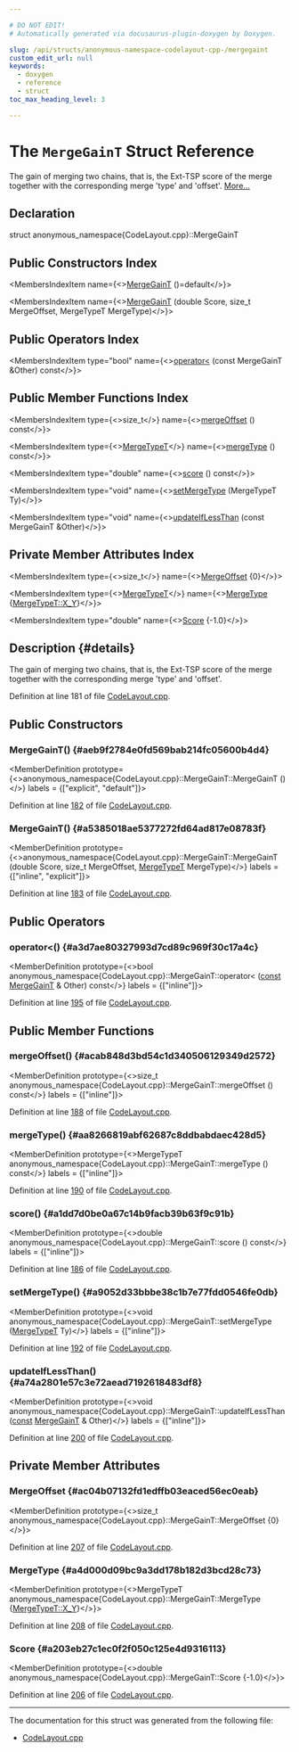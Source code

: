 ```yaml
---

# DO NOT EDIT!
# Automatically generated via docusaurus-plugin-doxygen by Doxygen.

slug: /api/structs/anonymous-namespace-codelayout-cpp-/mergegaint
custom_edit_url: null
keywords:
  - doxygen
  - reference
  - struct
toc_max_heading_level: 3

---
```





# The `MergeGainT` Struct Reference

<DoxygenPage pluginConfig={pluginConfig}>

The gain of merging two chains, that is, the Ext-TSP score of the merge together with the corresponding merge &#39;type&#39; and &#39;offset&#39;. <a href="#details">More...</a>

## Declaration

<CodeBlock>struct anonymous_namespace{CodeLayout.cpp}::MergeGainT</CodeBlock>

## Public Constructors Index

<MembersIndex>

<MembersIndexItem
  name={<><a href="#aeb9f2784e0fd569bab214fc05600b4d4">MergeGainT</a> ()=default</>}>
</MembersIndexItem>

<MembersIndexItem
  name={<><a href="#a5385018ae5377272fd64ad817e08783f">MergeGainT</a> (double Score, size&#95;t MergeOffset, MergeTypeT MergeType)</>}>
</MembersIndexItem>

</MembersIndex>

## Public Operators Index

<MembersIndex>

<MembersIndexItem
  type="bool"
  name={<><a href="#a3d7ae80327993d7cd89c969f30c17a4c">operator&lt;</a> (const MergeGainT &amp;Other) const</>}>
</MembersIndexItem>

</MembersIndex>

## Public Member Functions Index

<MembersIndex>

<MembersIndexItem
  type={<>size&#95;t</>}
  name={<><a href="#acab848d3bd54c1d340506129349d2572">mergeOffset</a> () const</>}>
</MembersIndexItem>

<MembersIndexItem
  type={<><a href="/docs/api/namespaces/anonymous-codelayout-cpp-/#a891fbaa9000c6c378ce647324830b0e6">MergeTypeT</a></>}
  name={<><a href="#aa8266819abf62687c8ddbabdaec428d5">mergeType</a> () const</>}>
</MembersIndexItem>

<MembersIndexItem
  type="double"
  name={<><a href="#a1dd7d0be0a67c14b9facb39b63f9c91b">score</a> () const</>}>
</MembersIndexItem>

<MembersIndexItem
  type="void"
  name={<><a href="#a9052d33bbbe38c1b7e77fdd0546fe0db">setMergeType</a> (MergeTypeT Ty)</>}>
</MembersIndexItem>

<MembersIndexItem
  type="void"
  name={<><a href="#a74a2801e57c3e72aead7192618483df8">updateIfLessThan</a> (const MergeGainT &amp;Other)</>}>
</MembersIndexItem>

</MembersIndex>

## Private Member Attributes Index

<MembersIndex>

<MembersIndexItem
  type={<>size&#95;t</>}
  name={<><a href="#ac04b07132fd1edffb03eaced56ec0eab">MergeOffset</a> &#123;0&#125;</>}>
</MembersIndexItem>

<MembersIndexItem
  type={<><a href="/docs/api/namespaces/anonymous-codelayout-cpp-/#a891fbaa9000c6c378ce647324830b0e6">MergeTypeT</a></>}
  name={<><a href="#a4d000d09bc9a3dd178b182d3bcd28c73">MergeType</a> &#123;<a href="/docs/api/namespaces/anonymous-codelayout-cpp-/#a891fbaa9000c6c378ce647324830b0e6a72fa45c61dc40121aa4b4dcc30e90820">MergeTypeT::X&#95;Y</a>&#125;</>}>
</MembersIndexItem>

<MembersIndexItem
  type="double"
  name={<><a href="#a203eb27c1ec0f2f050c125e4d9316113">Score</a> &#123;-1.0&#125;</>}>
</MembersIndexItem>

</MembersIndex>

## Description {#details}

The gain of merging two chains, that is, the Ext-TSP score of the merge together with the corresponding merge &#39;type&#39; and &#39;offset&#39;.

Definition at line 181 of file <a href="/docs/api/files/lib/lib/transforms/lib/transforms/utils/codelayout-cpp">CodeLayout.cpp</a>.

<SectionDefinition>

## Public Constructors

### MergeGainT() {#aeb9f2784e0fd569bab214fc05600b4d4}

<MemberDefinition
  prototype={<>anonymous&#95;namespace&#123;CodeLayout.cpp&#125;::MergeGainT::MergeGainT ()</>}
  labels = {["explicit", "default"]}>

Definition at line <a href="/docs/api/files/lib/lib/transforms/lib/transforms/utils/codelayout-cpp/#l00182">182</a> of file <a href="/docs/api/files/lib/lib/transforms/lib/transforms/utils/codelayout-cpp">CodeLayout.cpp</a>.
</MemberDefinition>

### MergeGainT() {#a5385018ae5377272fd64ad817e08783f}

<MemberDefinition
  prototype={<>anonymous&#95;namespace&#123;CodeLayout.cpp&#125;::MergeGainT::MergeGainT (double Score, size&#95;t MergeOffset, <a href="/docs/api/namespaces/anonymous-codelayout-cpp-/#a891fbaa9000c6c378ce647324830b0e6">MergeTypeT</a> MergeType)</>}
  labels = {["inline", "explicit"]}>

Definition at line <a href="/docs/api/files/lib/lib/transforms/lib/transforms/utils/codelayout-cpp/#l00183">183</a> of file <a href="/docs/api/files/lib/lib/transforms/lib/transforms/utils/codelayout-cpp">CodeLayout.cpp</a>.
</MemberDefinition>

</SectionDefinition>

<SectionDefinition>

## Public Operators

### operator&lt;() {#a3d7ae80327993d7cd89c969f30c17a4c}

<MemberDefinition
  prototype={<>bool anonymous&#95;namespace&#123;CodeLayout.cpp&#125;::MergeGainT::operator&lt; (<a href="/docs/api/files/lib/lib/target/lib/target/aarch64/aarch64promoteconstant-cpp/#a90f8350fecae261c25be85d38b451bff">const</a> <a href="/docs/api/structs/anonymous-namespace-codelayout-cpp-/mergegaint">MergeGainT</a> &amp; Other) const</>}
  labels = {["inline"]}>

Definition at line <a href="/docs/api/files/lib/lib/transforms/lib/transforms/utils/codelayout-cpp/#l00195">195</a> of file <a href="/docs/api/files/lib/lib/transforms/lib/transforms/utils/codelayout-cpp">CodeLayout.cpp</a>.
</MemberDefinition>

</SectionDefinition>

<SectionDefinition>

## Public Member Functions

### mergeOffset() {#acab848d3bd54c1d340506129349d2572}

<MemberDefinition
  prototype={<>size&#95;t anonymous&#95;namespace&#123;CodeLayout.cpp&#125;::MergeGainT::mergeOffset () const</>}
  labels = {["inline"]}>

Definition at line <a href="/docs/api/files/lib/lib/transforms/lib/transforms/utils/codelayout-cpp/#l00188">188</a> of file <a href="/docs/api/files/lib/lib/transforms/lib/transforms/utils/codelayout-cpp">CodeLayout.cpp</a>.
</MemberDefinition>

### mergeType() {#aa8266819abf62687c8ddbabdaec428d5}

<MemberDefinition
  prototype={<>MergeTypeT anonymous&#95;namespace&#123;CodeLayout.cpp&#125;::MergeGainT::mergeType () const</>}
  labels = {["inline"]}>

Definition at line <a href="/docs/api/files/lib/lib/transforms/lib/transforms/utils/codelayout-cpp/#l00190">190</a> of file <a href="/docs/api/files/lib/lib/transforms/lib/transforms/utils/codelayout-cpp">CodeLayout.cpp</a>.
</MemberDefinition>

### score() {#a1dd7d0be0a67c14b9facb39b63f9c91b}

<MemberDefinition
  prototype={<>double anonymous&#95;namespace&#123;CodeLayout.cpp&#125;::MergeGainT::score () const</>}
  labels = {["inline"]}>

Definition at line <a href="/docs/api/files/lib/lib/transforms/lib/transforms/utils/codelayout-cpp/#l00186">186</a> of file <a href="/docs/api/files/lib/lib/transforms/lib/transforms/utils/codelayout-cpp">CodeLayout.cpp</a>.
</MemberDefinition>

### setMergeType() {#a9052d33bbbe38c1b7e77fdd0546fe0db}

<MemberDefinition
  prototype={<>void anonymous&#95;namespace&#123;CodeLayout.cpp&#125;::MergeGainT::setMergeType (<a href="/docs/api/namespaces/anonymous-codelayout-cpp-/#a891fbaa9000c6c378ce647324830b0e6">MergeTypeT</a> Ty)</>}
  labels = {["inline"]}>

Definition at line <a href="/docs/api/files/lib/lib/transforms/lib/transforms/utils/codelayout-cpp/#l00192">192</a> of file <a href="/docs/api/files/lib/lib/transforms/lib/transforms/utils/codelayout-cpp">CodeLayout.cpp</a>.
</MemberDefinition>

### updateIfLessThan() {#a74a2801e57c3e72aead7192618483df8}

<MemberDefinition
  prototype={<>void anonymous&#95;namespace&#123;CodeLayout.cpp&#125;::MergeGainT::updateIfLessThan (<a href="/docs/api/files/lib/lib/target/lib/target/aarch64/aarch64promoteconstant-cpp/#a90f8350fecae261c25be85d38b451bff">const</a> <a href="/docs/api/structs/anonymous-namespace-codelayout-cpp-/mergegaint">MergeGainT</a> &amp; Other)</>}
  labels = {["inline"]}>

Definition at line <a href="/docs/api/files/lib/lib/transforms/lib/transforms/utils/codelayout-cpp/#l00200">200</a> of file <a href="/docs/api/files/lib/lib/transforms/lib/transforms/utils/codelayout-cpp">CodeLayout.cpp</a>.
</MemberDefinition>

</SectionDefinition>

<SectionDefinition>

## Private Member Attributes

### MergeOffset {#ac04b07132fd1edffb03eaced56ec0eab}

<MemberDefinition
  prototype={<>size&#95;t anonymous&#95;namespace&#123;CodeLayout.cpp&#125;::MergeGainT::MergeOffset &#123;0&#125;</>}>

Definition at line <a href="/docs/api/files/lib/lib/transforms/lib/transforms/utils/codelayout-cpp/#l00207">207</a> of file <a href="/docs/api/files/lib/lib/transforms/lib/transforms/utils/codelayout-cpp">CodeLayout.cpp</a>.
</MemberDefinition>

### MergeType {#a4d000d09bc9a3dd178b182d3bcd28c73}

<MemberDefinition
  prototype={<>MergeTypeT anonymous&#95;namespace&#123;CodeLayout.cpp&#125;::MergeGainT::MergeType &#123;<a href="/docs/api/namespaces/anonymous-codelayout-cpp-/#a891fbaa9000c6c378ce647324830b0e6a72fa45c61dc40121aa4b4dcc30e90820">MergeTypeT::X&#95;Y</a>&#125;</>}>

Definition at line <a href="/docs/api/files/lib/lib/transforms/lib/transforms/utils/codelayout-cpp/#l00208">208</a> of file <a href="/docs/api/files/lib/lib/transforms/lib/transforms/utils/codelayout-cpp">CodeLayout.cpp</a>.
</MemberDefinition>

### Score {#a203eb27c1ec0f2f050c125e4d9316113}

<MemberDefinition
  prototype={<>double anonymous&#95;namespace&#123;CodeLayout.cpp&#125;::MergeGainT::Score &#123;-1.0&#125;</>}>

Definition at line <a href="/docs/api/files/lib/lib/transforms/lib/transforms/utils/codelayout-cpp/#l00206">206</a> of file <a href="/docs/api/files/lib/lib/transforms/lib/transforms/utils/codelayout-cpp">CodeLayout.cpp</a>.
</MemberDefinition>

</SectionDefinition>

<hr/>

The documentation for this struct was generated from the following file:

<ul>
<li><a href="/docs/api/files/lib/lib/transforms/lib/transforms/utils/codelayout-cpp">CodeLayout.cpp</a></li>
</ul>

</DoxygenPage>
